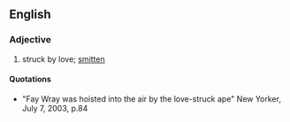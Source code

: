 ==English==

===Adjective===

# struck by love; [[smitten]]

====Quotations====

* "Fay Wray was hoisted into the air by the love-struck ape" New Yorker, July 7, 2003, p.84